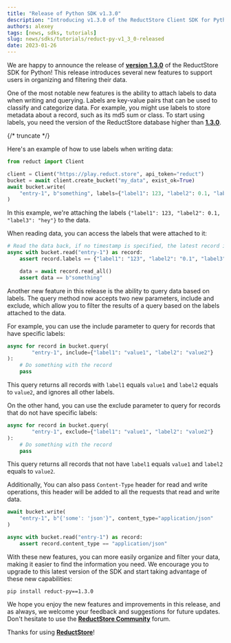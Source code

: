 ```yaml
---
title: "Release of Python SDK v1.3.0"
description: "Introducing v1.3.0 of the ReductStore Client SDK for Python: Enhancements to Labels and Content-Type"
authors: alexey
tags: [news, sdks, tutorials]
slug: news/sdks/tutorials/reduct-py-v1_3_0-released
date: 2023-01-26
---
```


We are happy to announce the release of [**version 1.3.0**](https://github.com/reductstore/reduct-py/releases/tag/v1.3.0)
of the ReductStore SDK for Python! This release introduces several new features to support users in organizing and filtering their data.

One of the most notable new features is the ability to attach labels to data when writing and querying. Labels are
key-value pairs that can be used to classify and categorize data.
For example, you might use labels to store metadata about a record, such as its md5 sum or class.
To start using labels, you need the version of
the ReductStore database higher than [**1.3.0**](https://github.com/reductstore/reductstore/blob/main/CHANGELOG.md#130---2023-01-26).

{/* truncate */}

Here's an example of how to use labels when writing data:

```python
from reduct import Client

client = Client("https://play.reduct.store", api_token="reduct")
bucket = await client.create_bucket("my_data", exist_ok=True)
await bucket.write(
    "entry-1", b"something", labels={"label1": 123, "label2": 0.1, "label3": "hey"}
)
```

In this example, we're attaching the labels `{"label1": 123, "label2": 0.1, "label3": "hey"}` to the data.

When reading data, you can access the labels that were attached to it:

```python
# Read the data back, if no timestamp is specified, the latest record is returned
async with bucket.read("entry-1") as record:
    assert record.labels == {"label1": "123", "label2": "0.1", "label3": "hey"}

    data = await record.read_all()
    assert data == b"something"
```

Another new feature in this release is the ability to query data based on labels.
The query method now accepts two new parameters, include and exclude, which allow you to filter the results of a query
based on the labels attached to the data.

For example, you can use the include parameter to query for records that have specific labels:

```python
async for record in bucket.query(
        "entry-1", include={"label1": "value1", "label2": "value2"}
):
    # Do something with the record
    pass
```

This query returns all records with `label1` equals `value1` and `label2` equals to `value2`, and ignores all other
labels.

On the other hand, you can use the exclude parameter to query for records that do not have specific labels:

```python
async for record in bucket.query(
        "entry-1", exclude={"label1": "value1", "label2": "value2"}
):
    # Do something with the record
    pass
```

This query returns all records that not have `label1` equals `value1` and `label2` equals to `value2`.

Additionally, You can also pass `Content-Type` header for read and write operations, this header will be added to all
the requests that read and write data.

```python
await bucket.write(
    "entry-1", b"{'some': 'json'}", content_type="application/json"
)

async with bucket.read("entry-1") as record:
    assert record.content_type == "application/json"
```

With these new features, you can more easily organize and filter your data, making it easier to find the information you
need. We encourage you to upgrade to this latest version of the SDK and start taking advantage of these new
capabilities:

```
pip install reduct-py==1.3.0
```

We hope you enjoy the new features and improvements in this release, and as always, we welcome your feedback and
suggestions for future updates. Don't hesitate to use the [**ReductStore Community**](https://community.reduct.store) forum.

Thanks for using [**ReductStore**](https://www.reduct.store)!